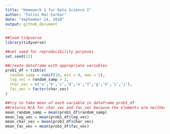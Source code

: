 ```yaml
---
title: "Homework 1 for Data Science I"
author: "Tatini Mal-Sarkar"
date: "September 14, 2018"
output: github_document
---
```


```r
##load tidyverse 
library(tidyverse)
```

```r
##set seed for reproducibility purposes
set.seed(12)

##create dataframe with appropriate variables
prob1_df = tibble(
  random_samp = runif(10, min = 0, max = 5),
  log_vec = random_samp > 2,
  char_vec = c('a','b','c','d','e','f','g','h','i','j'),
  fac_vec = factor(char_vec)
)

##try to take mean of each variable in dataframe prob1_df
##returns N/A for char_vec and fac_vec because the elements are neither numerical nor logical
mean_random_samp = mean(prob1_df$random_samp)
mean_log_vec = mean(prob1_df$log_vec)
mean_char_vec = mean(prob1_df$char_vec)
mean_fac_vec = mean(prob1_df$fac_vec)
```

